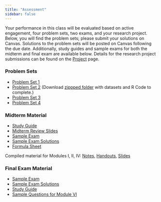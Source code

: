 ```yaml
---
title: "Assessment"
sidebar: false
---
```


Your performance in this class will be evaluated based on active engagement, four problem sets, two exams, and your research project. Below, you will find the problem sets; please submit your solutions on Canvas. Solutions to the problem sets will be posted on Canvas following the due date. Additionally, study guides and sample exams for both the midterm and final exam are available below. 
Details for the research project submissions can be found on the [Project](Research-Project/research-project.html) page.

### Problem Sets

- [Problem Set 1](Problem-Sets/PS1/PS1.pdf)
- [Problem Set 2](Problem-Sets/PS2/PS2_Raw/ps2.pdf) (Download [zippped folder](Problem-Sets/PS2/PS2.zip) with datasets and R Code to complete.)
- [Problem Set 3](Problem-Sets/PS3/PS3.pdf)
- [Problem Set 4](Problem-Sets/PS4/PS4.pdf)

### Midterm Material

- [Study Guide](Exams/Midterm/midterm_study_guide.pdf)
- [Midterm Review Slides](Lectures/Midterm-Review/midterm_review.pdf)
- [Sample Exam](Exams/Midterm/midterm_sample.pdf)
- [Sample Exam Solutions](Exams/Midterm/midterm_sample_solutions.pdf)
- [Formula Sheet](Exams/Midterm/midterm_formula_sheet.pdf)<br>

Compiled material for Modules I, II, IV: [Notes](Notes/Part1-Compiled-Notes.pdf), [Handouts](Lectures/Part1-Compiled-Handouts.pdf), [Slides](Lectures/Part1-Compiled-Slides.pdf)
<br>

### Final Exam Material

- [Sample Exam](Exams/Final/final_sample.pdf)
- [Sample Exam Solutions](Exams/Final/final_sample_solution.pdf)
- [Study Guide](Exams/Final/final_study_guide.pdf)
- [Sample Questions for Module VI](Exams/Final/sample_questions_add_topics.pdf)
